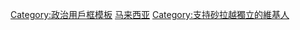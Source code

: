 {{Userbox
  |border-c = black
  |border-s = 1
  |id-c     = white
  |id-s     = 9
  |id-fc    = #ffffff
  |info-s   = 9
  |info-fc  = #000000
  |info-c   = #ffffff
  |id       = [[File:Flag of the Raj of Sarawak (1870).svg|80px]]
  |info     = '''這名用戶支持[[砂拉越|<span style= color:#FF0000>砂拉越</span>]]脫離[[馬來西亞]]獨立。'''
}}
<noinclude>
[[Category:政治用戶框模板]]
[[Category:支持区域独立或拆分的维基人用户框模板|马来西亚]]
</noinclude>
[[Category:支持砂拉越獨立的維基人]]